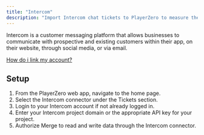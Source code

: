```yaml
---
title: "Intercom"
description: "Import Intercom chat tickets to PlayerZero to measure the customer impact of your code."
---
```

Intercom is a customer messaging platform that allows businesses to communicate with prospective and existing customers within their app, on their website, through social media, or via email.

[How do i link my account?](https://help.merge.dev/en/articles/8594482-intercom-how-do-i-link-my-account)

<Snippet file="ticketing-connector.mdx" />

<Snippet file="ticketing-permissions.mdx" />

## Setup
1. From the PlayerZero web app, navigate to the home page.
2. Select the Intercom connector under the Tickets section.
3. Login to your Intercom account if not already logged in.
4. Enter your Intercom project domain or the appropriate API key for your project.
5. Authorize Merge to read and write data through the Intercom connector.
